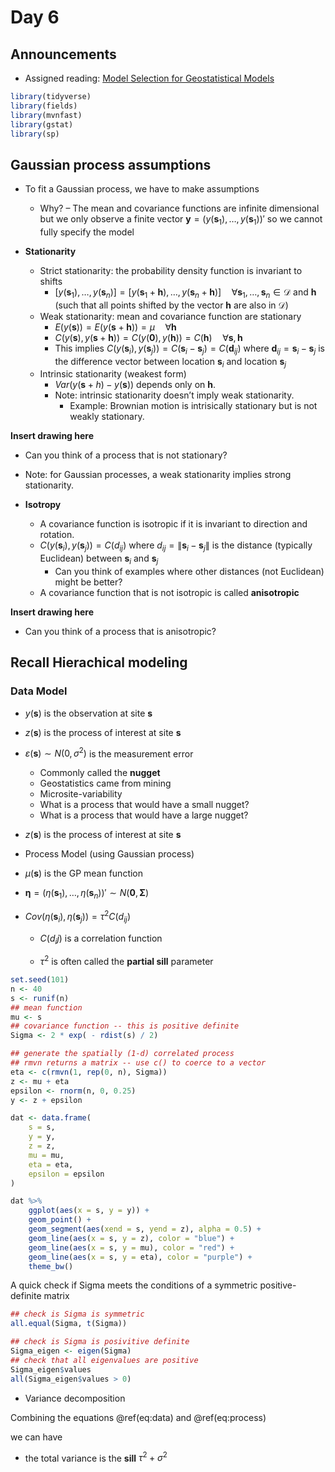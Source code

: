 # Day 6

## Announcements

* Assigned reading: [Model Selection for Geostatistical Models](https://github.com/jtipton25/STAT-5413/blob/master/readings/MODEL%20SELECTION%20FOR%20GEOSTATISTICAL%20MODELS.pdf)

```r
library(tidyverse)
library(fields)
library(mvnfast)
library(gstat)
library(sp)
```

## Gaussian process assumptions

* To fit a Gaussian process, we have to make assumptions

    * Why? -- The mean and covariance functions are infinite dimensional but we only observe a finite vector $\mathbf{y} = (y(\mathbf{s}_1), \ldots, y(\mathbf{s}_1))'$ so we cannot fully specify the model
   
* **Stationarity**
    
    * Strict stationarity: the probability density function is invariant to shifts
        * $[y(\mathbf{s}_1), \ldots, y(\mathbf{s}_n)] = [y(\mathbf{s}_1 + \mathbf{h}), \ldots, y(\mathbf{s}_n + \mathbf{h})] \hspace{1em} \forall \mathbf{s}_1, \ldots, \mathbf{s}_n \in \mathcal{D} \mbox{ and } \mathbf{h}$ (such that all points shifted by the vector $\mathbf{h}$ are also in $\mathcal{D}$)
    
    * Weak stationarity: mean and covariance function are stationary
        * $E\left( y(\mathbf{s}) \right) = E\left( y(\mathbf{s} + \mathbf{h}) \right) = \mu \hspace{1em} \forall \mathbf{h}$ 
        * $C\left( y(\mathbf{s}), y(\mathbf{s} + \mathbf{h}) \right) = C\left( y(\mathbf{0}), y(\mathbf{h}) \right) = C(\mathbf{h}) \hspace{1em} \forall \mathbf{s}, \mathbf{h}$ 
        * This implies $C\left( y(\mathbf{s}_i), y(\mathbf{s}_j) \right) = C(\mathbf{s}_i - \mathbf{s}_j) = C(\mathbf{d}_{ij})$ where $\mathbf{d}_{ij} = \mathbf{s}_i - \mathbf{s}_j$ is the difference vector between location $\mathbf{s}_i$ and location $\mathbf{s}_j$
        
    * Intrinsic stationarity (weakest form)
        * $Var\left( y(\mathbf{s} + h) - y(\mathbf{s}) \right)$ depends only on $\mathbf{h}$.
        * Note: intrinsic stationarity doesn't imply weak stationarity.
            * Example: Brownian motion is intrisically stationary but is not weakly stationary.
    
**Insert drawing here**

* Can you think of a process that is not stationary?

<!-- ```{r} -->
<!-- knitr::include_graphics(here::here("images", "stationarity.jpeg")) -->
<!-- ``` -->

* Note: for Gaussian processes, a weak stationarity implies strong stationarity.         
    
* **Isotropy**
    * A covariance function is isotropic if it is invariant to direction and rotation.
    * $C\left( y(\mathbf{s}_i), y(\mathbf{s}_j) \right)  = C(d_{ij})$ where $d_{ij} = \|\mathbf{s}_i - \mathbf{s}_j\|$ is the distance (typically Euclidean) between $\mathbf{s}_i$ and $\mathbf{s}_j$
        * Can you think of examples where other distances (not Euclidean) might be better?
    * A covariance function that is not isotropic is called **anisotropic**
    
**Insert drawing here**

* Can you think of a process that is anisotropic?

## Recall Hierachical modeling

### Data Model

\begin{align*}
y(\mathbf{s}) & = z(\mathbf{s}) + \varepsilon(\mathbf{s})  \\
(\#eq:data)
\varepsilon(\mathbf{s}) \stackrel{iid}{\sim} N(0, \sigma^2)
\end{align*}

* $y(\mathbf{s})$ is the observation at site $\mathbf{s}$
    
* $z(\mathbf{s})$ is the process of interest at site $\mathbf{s}$

* $\varepsilon(\mathbf{s}) \sim N(0, \sigma^2)$ is the measurement error
    * Commonly called the **nugget**
    * Geostatistics came from mining
    * Microsite-variability
    * What is a process that would have a small nugget?
    * What is a process that would have a large nugget?
    
* $z(\mathbf{s})$ is the process of interest at site $\mathbf{s}$


* Process Model (using Gaussian process)

\begin{align*}
z(\mathbf{s}) & = \mu(\mathbf{s}) + \eta(\mathbf{s}) 
(\#eq:process)
\end{align*}

* $\mu(\mathbf{s})$ is the GP mean function

* $\boldsymbol{\eta} = (\eta(\mathbf{s}_1), \ldots, \eta(\mathbf{s}_n))' \sim N(\mathbf{0}, \boldsymbol{\Sigma})$

* $Cov(\eta(\mathbf{s}_i), \eta(\mathbf{s}_j)) = \tau^2 C(d_{ij})$

    * $C(d_ij)$ is a correlation function
    
    * $\tau^2$ is often called the **partial sill** parameter

```r
set.seed(101)
n <- 40
s <- runif(n)
## mean function
mu <- s
## covariance function -- this is positive definite
Sigma <- 2 * exp( - rdist(s) / 2)

## generate the spatially (1-d) correlated process
## rmvn returns a matrix -- use c() to coerce to a vector
eta <- c(rmvn(1, rep(0, n), Sigma))            
z <- mu + eta
epsilon <- rnorm(n, 0, 0.25)
y <- z + epsilon

dat <- data.frame(
    s = s,
    y = y,
    z = z,
    mu = mu, 
    eta = eta, 
    epsilon = epsilon
)

dat %>% 
    ggplot(aes(x = s, y = y)) +
    geom_point() +
    geom_segment(aes(xend = s, yend = z), alpha = 0.5) +
    geom_line(aes(x = s, y = z), color = "blue") +
    geom_line(aes(x = s, y = mu), color = "red") +
    geom_line(aes(x = s, y = eta), color = "purple") +
    theme_bw()
```


A quick check if Sigma meets the conditions of a symmetric positive-definite matrix

```r
## check is Sigma is symmetric
all.equal(Sigma, t(Sigma))

## check is Sigma is posivitive definite
Sigma_eigen <- eigen(Sigma)
## check that all eigenvalues are positive
Sigma_eigen$values
all(Sigma_eigen$values > 0)
```

* Variance decomposition

Combining the equations \@ref(eq:data) and \@ref(eq:process)

\begin{align*}
y(\mathbf{s}) & = \mu(\mathbf{s}) + \eta(\mathbf{s}) + \varepsilon(\mathbf{s}) 
\end{align*}

we can have

\begin{align*}
Var \left( y(\mathbf{s}) \right) & = Var \left( \mu(\mathbf{s}) + \eta(\mathbf{s}) + \varepsilon(\mathbf{s}) \right) \\
& = Var \left( \mu(\mathbf{s}) \right) + Var \left( \eta(\mathbf{s}) \right) + Var \left( \varepsilon(\mathbf{s}) \right) + \\
& \hspace{2em} 2 Cov \left( \mu(\mathbf{s}), \varepsilon(\mathbf{s}) \right) + 
2 Cov \left( \mu(\mathbf{s}), \eta(\mathbf{s}) \right) +
2 Cov \left( \eta(\mathbf{s}), \varepsilon(\mathbf{s}) \right) \\
& = 0 + Var \left( \eta(\mathbf{s}) \right) + Var \left( \varepsilon(\mathbf{s}) \right)  + 0 + 0 + 0 \\
& = \tau^2 + \sigma^2
\end{align*}

* the total variance is the **sill** $\tau^2 + \sigma^2$




